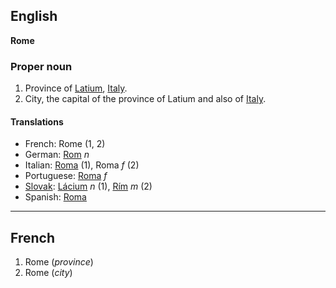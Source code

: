 ==English==
'''Rome'''

===Proper noun===

#Province of [[Latium]], [[Italy]].
#City, the capital of the province of Latium and also of [[Italy]].

====Translations====

*French: Rome (1, 2)
*German: [[Rom]] ''n''
*Italian: [[Roma]] (1), Roma ''f'' (2)
*Portuguese: [[Roma]] ''f''
*[[Slovak]]: [[Lácium]] ''n'' (1), [[Rím]] ''m'' (2)
*Spanish: [[Roma]]

----

==French==

#Rome (''province'')
#Rome (''city'')